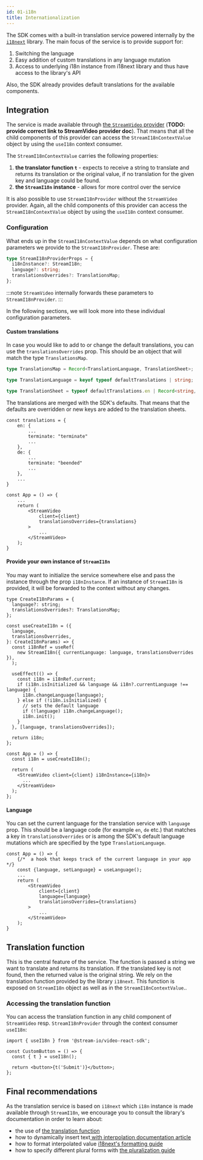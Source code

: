 ```yaml
---
id: 01-i18n
title: Internationalization
---
```




The SDK comes with a built-in translation service powered internally by the [`i18next`](https://www.i18next.com/) library. The main focus of the service is to provide support for:

1. Switching the language
2. Easy addition of custom translations in any language mutation
3. Access to underlying i18n instance from i18next library and thus have access to the library's API

Also, the SDK already provides default translations for the available components.

<SDKSpecific name="react">

## Integration

The service is made available through [the `StreamVideo` provider](../03-ui/01-overview.mdx) (**TODO: provide correct link to StreamVideo provider doc**). That means that all the child components of this provider can access the `StreamI18nContextValue` object by using the `useI18n` context consumer.

The `StreamI18nContextValue` carries the following properties:

1. **the translator function `t`** - expects to receive a string to translate and returns its translation or the original value, if no translation for the given key and language could be found.
2. **the `StreamI18n` instance** - allows for more control over the service

It is also possible to use `StreamI18nProvider` without the `StreamVideo` provider. Again, all the child components of this provider can access the `StreamI18nContextValue` object by using the `useI18n` context consumer.

### Configuration

What ends up in the `StreamI18nContextValue` depends on what configuration parameters we provide to the `StreamI18nProvider`. These are:

```ts
type StreamI18nProviderProps = {
  i18nInstance?: StreamI18n;
  language?: string;
  translationsOverrides?: TranslationsMap;
};
```

:::note
`StreamVideo` internally forwards these parameters to `StreamI18nProvider`.
:::

In the following sections, we will look more into these individual configuration parameters.

#### Custom translations

In case you would like to add to or change the default translations, you can use the `translationsOverrides` prop. This should be an object that will match the type `TranslationsMap`.

```ts
type TranslationsMap = Record<TranslationLanguage, TranslationSheet>;

type TranslationLanguage = keyof typeof defaultTranslations | string;

type TranslationSheet = typeof defaultTranslations.en | Record<string, string>;
```

The translations are merged with the SDK's defaults. That means that the defaults are overridden or new keys are added to the translation sheets.

```tsx
const translations = {
    en: {
        ...
        terminate: "terminate"
        ...
    },
    de: {
        ...
        terminate: "beended"
        ...
    },
    ...
}

const App = () => {
    ...
    return (
        <StreamVideo
            client={client}
            translationsOverrides={translations}
        >
            ...
        </StreamVideo>
    );
}
```

#### Provide your own instance of `StreamI18n`

You may want to initialize the service somewhere else and pass the instance through the prop `i18nInstance`. If an instance of `StreamI18n` is provided, it will be forwarded to the context without any changes.

```tsx
type CreateI18nParams = {
  language?: string;
  translationsOverrides?: TranslationsMap;
};

const useCreateI18n = ({
  language,
  translationsOverrides,
}: CreateI18nParams) => {
  const i18nRef = useRef(
    new StreamI18n({ currentLanguage: language, translationsOverrides }),
  );

  useEffect(() => {
    const i18n = i18nRef.current;
    if (i18n.isInitialized && language && i18n?.currentLanguage !== language) {
      i18n.changeLanguage(language);
    } else if (!i18n.isInitialized) {
      // sets the default language
      if (!language) i18n.changeLanguage();
      i18n.init();
    }
  }, [language, translationsOverrides]);

  return i18n;
};

const App = () => {
  const i18n = useCreateI18n();

  return (
    <StreamVideo client={client} i18nInstance={i18n}>
      ...
    </StreamVideo>
  );
};
```

#### Language

You can set the current language for the translation service with `language` prop. This should be a language code (for example `en`, `de` etc.) that matches a key in `translationsOverrides` or is among the SDK's default language mutations which are specified by the type `TranslationLanguage`.

```tsx
const App = () => {
    {/*  a hook that keeps track of the current language in your app  */}
    const {language, setLanguage} = useLanguage();
    ...
    return (
        <StreamVideo
            client={client}
            language={language}
            translationsOverrides={translations}
        >
            ...
        </StreamVideo>
    );
}
```

</SDKSpecific>

## Translation function

This is the central feature of the service. The function is passed a string we want to translate and returns its translation. If the translated key is not found, then the returned value is the original string. We rely on the translation function provided by the library `i18next`. This function is exposed on `StreamI18n` object <SDKSpecific name="react">as well as in the `StreamI18nContextValue`.</SDKSpecific>.

<SDKSpecific name="react">

### Accessing the translation function

You can access the translation function in any child component of `StreamVideo` resp. `StreamI18nProvider` through the context consumer `useI18n`:

```tsx
import { useI18n } from '@stream-io/video-react-sdk';

const CustomButton = () => {
  const { t } = useI18n();

  return <button>{t('Submit')}</button>;
};
```

</SDKSpecific>

## Final recommendations

As the translation service is based on `i18next` which `i18n` instance is made available through `StreamI18n`, we encourage you to consult the library's documentation in order to learn about:

- the use of <a href="https://www.i18next.com/translation-function/essentials" target="_blank">the translation function</a>
- how to dynamically insert text<a href="https://www.i18next.com/translation-function/interpolation" target="_blank"> with interpolation documentation article</a>
- how to format interpolated value <a href="https://www.i18next.com/translation-function/formatting" target="_blank">i18next's formatting guide</a>
- how to specify different plural forms with <a href="https://www.i18next.com/translation-function/plurals" target="_blank">the pluralization guide</a>
